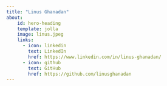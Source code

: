 ```yaml
---
title: "Linus Ghanadan"
about:
    id: hero-heading
    template: jolla
    image: linus.jpeg
    links:
      - icon: linkedin
        text: LinkedIn
        href: https://www.linkedin.com/in/linus-ghanadan/
      - icon: github
        text: GitHub
        href: https://github.com/linusghanadan
---
```

